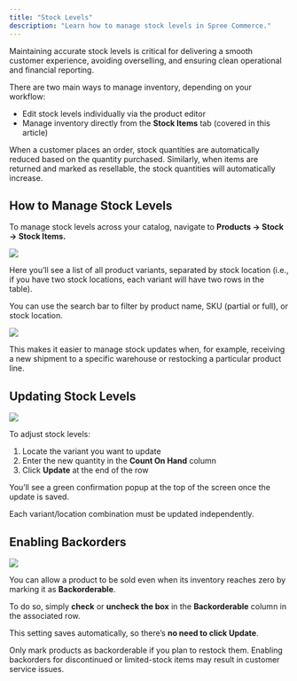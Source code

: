 ```yaml
---
title: "Stock Levels"
description: "Learn how to manage stock levels in Spree Commerce."
---
```


Maintaining accurate stock levels is critical for delivering a smooth customer experience, avoiding overselling, and ensuring clean operational and financial reporting.

There are two main ways to manage inventory, depending on your workflow:

- Edit stock levels individually via the product editor
- Manage inventory directly from the **Stock Items** tab (covered in this article)

<Note>When a customer places an order, stock quantities are automatically reduced based on the quantity purchased. Similarly, when items are returned and marked as resellable, the stock quantities will automatically increase.</Note>

## How to Manage Stock Levels

To manage stock levels across your catalog, navigate to **Products → Stock → Stock Items.**

![](/docs/images/user/products/stock-levels/1.stock_tab.png)

Here you’ll see a list of all product variants, separated by stock location (i.e., if you have two stock locations, each variant will have two rows in the table).

You can use the search bar to filter by product name, SKU (partial or full), or stock location.

![](/docs/images/user/products/stock-levels/2.search_filters.png)

This makes it easier to manage stock updates when, for example, receiving a new shipment to a specific warehouse or restocking a particular product line.

## Updating Stock Levels

![](/docs/images/user/products/stock-levels/3.update_stock_levels.png)

To adjust stock levels:

1. Locate the variant you want to update
2. Enter the new quantity in the **Count On Hand** column
3. Click **Update** at the end of the row

You’ll see a green confirmation popup at the top of the screen once the update is saved.

<Note>Each variant/location combination must be updated independently.</Note>

## Enabling Backorders

![](/docs/images/user/products/stock-levels/4.backorderability.png)

You can allow a product to be sold even when its inventory reaches zero by marking it as **Backorderable**.

To do so, simply **check** or **uncheck the box** in the **Backorderable** column in the associated row.

This setting saves automatically, so there’s **no need to click Update**.

<Warning>Only mark products as backorderable if you plan to restock them. Enabling backorders for discontinued or limited-stock items may result in customer service issues.</Warning>
